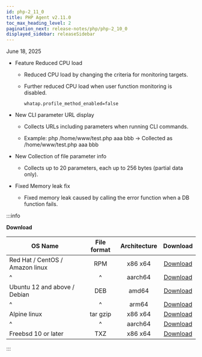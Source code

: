 ```yaml
---
id: php-2_11_0
title: PHP Agent v2.11.0
toc_max_heading_level: 2
pagination_next: release-notes/php/php-2_10_0
displayed_sidebar: releaseSidebar
---
```


June 18, 2025

- <Status priority='0'>Feature</Status> Reduced CPU load

  - Reduced CPU load by changing the criteria for monitoring targets.

  - Further reduced CPU load when user function monitoring is disabled.

    `whatap.profile_method_enabled=false`

- <Status priority='1'>New</Status> CLI parameter URL display

  - Collects URLs including parameters when running CLI commands.

  - Example: php /home/www/test.php aaa bbb → Collected as /home/www/test.php aaa bbb

- <Status priority='1'>New</Status> Collection of file parameter info

  - Collects up to 20 parameters, each up to 256 bytes (partial data only).

- <Status priority='0'>Fixed</Status> Memory leak fix

  - Fixed memory leak caused by calling the error function when a DB function fails.

:::info

**Download**

| OS Name                         | File format | Architecture |                                      Download                                     |
| ------------------------------- | :---------: | :----------: | :-------------------------------------------------------------------------------: |
| Red Hat / CentOS / Amazon linux |     RPM     |    x86 x64   |  [Download](https://repo.whatap.io/centos/6/x86_64/whatap-php-2.11-0.x86_64.rpm)  |
| \^                              |      \^     |    aarch64   | [Download](https://repo.whatap.io/centos/7/aarch64/whatap-php-2.11-0.aarch64.rpm) |
| Ubuntu 12 and above / Debian    |     DEB     |     amd64    |   [Download](https://repo.whatap.io/debian/unstable/whatap-php_2.11.0_amd64.deb)  |
| \^                              |      \^     |     arm64    |   [Download](https://repo.whatap.io/debian/unstable/whatap-php_2.11.0_arm64.deb)  |
| Alpine linux                    |   tar gzip  |    x86 x64   |     [Download](https://repo.whatap.io/alpine/x86_64/whatap-php-2.11.0.tar.gz)     |
| \^                              |      \^     |    aarch64   |     [Download](https://repo.whatap.io/alpine/aarch64/whatap-php-2.11.0.tar.gz)    |
| Freebsd 10 or later             |     TXZ     |    x86 x64   |        [Download](https://repo.whatap.io/freebsd/10/whatap-php-2.11.0.txz)        |

:::
